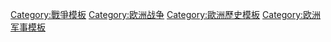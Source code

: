 [[Category:戰爭模板|Category:戰爭模板]]
[[Category:欧洲战争|Category:欧洲战争]]
[[Category:歐洲歷史模板|Category:歐洲歷史模板]]
[[Category:欧洲军事模板|Category:欧洲军事模板]]